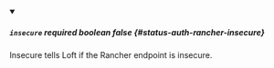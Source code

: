 
<details className="config-field" data-expandable="false" open>
<summary>

##### `insecure` <span className="config-field-required" data-required="false">required</span> <span className="config-field-type">boolean</span> <span className="config-field-default">false</span> <span className="config-field-enum"></span> {#status-auth-rancher-insecure}

Insecure tells Loft if the Rancher endpoint is insecure.

</summary>



</details>
